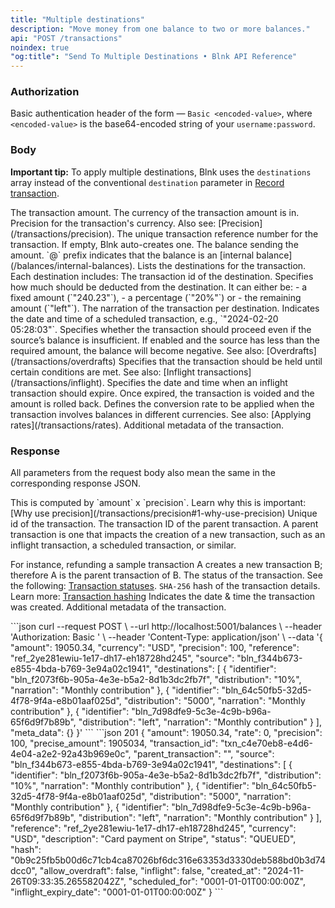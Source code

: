 ```yaml
---
title: "Multiple destinations"
description: "Move money from one balance to two or more balances."
api: "POST /transactions"
noindex: true
"og:title": "Send To Multiple Destinations • Blnk API Reference"
---
```



### Authorization
Basic authentication header of the form — `Basic <encoded-value>`, where `<encoded-value>` is the base64-encoded string of your `username:password`.

### Body

<Info>**Important tip:** To apply multiple destinations, Blnk uses the `destinations` array instead of the conventional `destination` parameter in [Record transaction](/reference/create-transaction).</Info>

<ParamField body="amount" type="integer | float" required>  
  The transaction amount.
</ParamField>
<ParamField body="currency" type="string" required>
  The currency of the transaction amount is in.
</ParamField>
<ParamField body="precision" type="integer" default="1" required>
  Precision for the transaction's currency. Also see: [Precision](/transactions/precision).
</ParamField>
<ParamField body="reference" type="string" required>
  The unique transaction reference number for the transaction. If empty, Blnk auto-creates one.
</ParamField>
<ParamField body="source" type="string" required>
  The balance sending the amount. `@` prefix indicates that the balance is an [internal balance](/balances/internal-balances).
</ParamField>
<ParamField body="destinations" type="array" required>
  Lists the destinations for the transaction. Each destination includes:
  <Expandable>
    <ParamField body="identifier" type="string" required>
      The transaction id of the destination.
    </ParamField>
    <ParamField body="distribution" type="string" required>
      Specifies how much should be deducted from the destination. It can either be: 
      - a fixed amount (`"240.23"`), 
      - a percentage (`"20%"`) or 
      - the remaining amount (`"left"`).
    </ParamField>
    <ParamField body="narration" type="string">
      The narration of the transaction per destination.
    </ParamField>
  </Expandable>
</ParamField>
<ParamField body="scheduled_for" type="string">
  Indicates the date and time of a scheduled transaction, e.g., `"2024-02-20 05:28:03"`.
</ParamField>
<ParamField body="allow_overdraft" type="boolean" default="false">
  Specifies whether the transaction should proceed even if the source’s balance is insufficient. If enabled and the source has less than the required amount, the balance will become negative. See also: [Overdrafts](/transactions/overdrafts)
</ParamField>
<ParamField body="inflight" type="boolean" default="false">
  Specifies that the transaction should be held until certain conditions are met. See also: [Inflight transactions](/transactions/inflight).
</ParamField>
<ParamField body="inflight_expiry_date" type="string">
  Specifies the date and time when an inflight transaction should expire. Once expired, the transaction is voided and the amount is rolled back.
</ParamField>
<ParamField body="rate" type="integer">
  Defines the conversion rate to be applied when the transaction involves balances in different currencies. See also: [Applying rates](/transactions/rates).
</ParamField>
<ParamField body="meta_data" type="object">
  Additional metadata of the transaction.
</ParamField>

### Response
<Info>All parameters from the request body also mean the same in the corresponding response JSON.</Info>

<ResponseField name="precise_amount" type="integer">
  This is computed by `amount` x `precision`. Learn why this is important: [Why use precision](/transactions/precision#1-why-use-precision)
</ResponseField>
<ResponseField name="transaction_id" type="string">
  Unique id of the transaction.
</ResponseField>
<ResponseField name="parent_transaction" type="string">
  The transaction ID of the parent transaction. A parent transaction is one that impacts the creation of a new transaction, such as an inflight transaction, a scheduled transaction, or similar.

  For instance, refunding a sample transaction A creates a new transaction B; therefore A is the parent transaction of B.
</ResponseField>
<ResponseField name="status" type="string">
  The status of the transaction. See the following: [Transaction statuses](/transactions/statuses).
</ResponseField>
<ResponseField name="hash" type="string">
  `SHA-256` hash of the transaction details. Learn more: [Transaction hashing](/transactions/hash)
</ResponseField>
<ResponseField name="created_at" type="string">
  Indicates the date & time the transaction was created.
</ResponseField>
<ResponseField name="meta_data" type="User Object">
  Additional metadata of the transaction.
</ResponseField>

<RequestExample>
```json
curl --request POST \
  --url http://localhost:5001/balances \
  --header 'Authorization: Basic <encoded-value>' \
  --header 'Content-Type: application/json' \
  --data '{
    "amount": 19050.34,
    "currency": "USD",
    "precision": 100,
    "reference": "ref_2ye281ewiu-1e17-dh17-eh18728hd245",
    "source": "bln_f344b673-e855-4bda-b769-3e94a02c1941",
    "destinations": [
      {
        "identifier": "bln_f2073f6b-905a-4e3e-b5a2-8d1b3dc2fb7f",
        "distribution": "10%",
        "narration": "Monthly contribution"
      },
      {
        "identifier": "bln_64c50fb5-32d5-4f78-9f4a-e8b01aaf025d",
        "distribution": "5000",
        "narration": "Monthly contribution"
      },
      {
        "identifier": "bln_7d98dfe9-5c3e-4c9b-b96a-65f6d9f7b89b",
        "distribution": "left",
        "narration": "Monthly contribution"
      }
    ],
    "meta_data": {}
  }'
```
</RequestExample>

<ResponseExample>
```json 201
{
    "amount": 19050.34,
    "rate": 0,
    "precision": 100,
    "precise_amount": 1905034,
    "transaction_id": "txn_c4e70eb8-e4d6-4e04-a2e2-92a43b969e0c",
    "parent_transaction": "",
    "source": "bln_f344b673-e855-4bda-b769-3e94a02c1941",
    "destinations": [
      {
        "identifier": "bln_f2073f6b-905a-4e3e-b5a2-8d1b3dc2fb7f",
        "distribution": "10%",
        "narration": "Monthly contribution"
      },
      {
        "identifier": "bln_64c50fb5-32d5-4f78-9f4a-e8b01aaf025d",
        "distribution": "5000",
        "narration": "Monthly contribution"
      },
      {
        "identifier": "bln_7d98dfe9-5c3e-4c9b-b96a-65f6d9f7b89b",
        "distribution": "left",
        "narration": "Monthly contribution"
      }
    ],
    "reference": "ref_2ye281ewiu-1e17-dh17-eh18728hd245",
    "currency": "USD",
    "description": "Card payment on Stripe",
    "status": "QUEUED",
    "hash": "0b9c25fb5b00d6c71cb4ca87026bf6dc316e63353d3330deb588bd0b3d74dcc0",
    "allow_overdraft": false,
    "inflight": false,
    "created_at": "2024-11-26T09:33:35.265582042Z",
    "scheduled_for": "0001-01-01T00:00:00Z",
    "inflight_expiry_date": "0001-01-01T00:00:00Z"
}
```
</ResponseExample>

<NeedHelp />